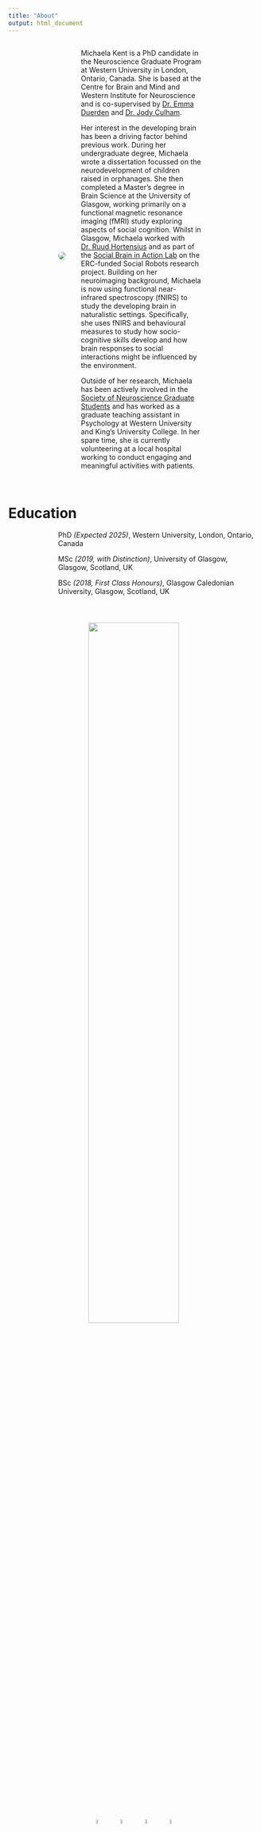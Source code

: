 ```yaml
---
title: "About"
output: html_document
---
```


<style>
  .image-container {
    display: flex;
    align-items: center;
    gap: 10px;
    margin-bottom: 10px;
    padding-left: 100px;
  }
  
  .image {
    max-width: 40%;
    border-radius: 50%;
    overflow: hidden;
  }
  
   .image.large {
    max-width: 100%;
    padding-right: 40px;
  }
  
  .text {
    max-width: 60%;
    padding-left: 20px;
  }

  .text.small{
    font-size: 12px; 
  }
  
  .text.extra-padding {
    padding-left: 100px; 
    max-width:100%;
  }
</style>
<div class="image-container">
  <div class="image">
  <img src="images/MichaelaKent_headshot.jpg"> 
  </div>
  <div class="text">
  <p> Michaela Kent is a PhD candidate in the Neuroscience Graduate Program at Western University in London, Ontario, Canada. She is based at the Centre for Brain and Mind and Western Institute for Neuroscience and is co-supervised by [Dr. Emma Duerden](https://www.developingbrain.ca/) and [Dr. Jody Culham](http://www.culhamlab.com/).

Her interest in the developing brain has been a driving factor behind previous work. During her undergraduate degree, Michaela wrote a dissertation focussed on the neurodevelopment of children raised in orphanages. She then completed a Master's degree in Brain Science at the University of Glasgow, working primarily on a functional magnetic resonance imaging (fMRI) study exploring aspects of social cognition. Whilst in Glasgow, Michaela worked with [Dr. Ruud Hortensius](http://www.ruudhortensius.nl/) and as part of the [Social Brain in Action Lab](https://www.so-bots.com/) on the ERC-funded Social Robots research project. Building on her neuroimaging background, Michaela is now using functional near-infrared spectroscopy (fNIRS) to study the developing brain in naturalistic settings. Specifically, she uses fNIRS and behavioural measures to study how socio-cognitive skills develop and how brain responses to social interactions might be influenced by the environment. 

Outside of her research, Michaela has been actively involved in the [Society of Neuroscience Graduate Students](https://songsuwo.ca/execs) and has worked as a graduate teaching assistant in Psychology at Western University and King's University College. In her spare time, she is currently volunteering at a local hospital working to conduct engaging and meaningful activities with patients.  
</div>
</div>
<br>

# Education
<div class = "text extra-padding">
PhD *(Expected 2025)*, Western University, London, Ontario, Canada

MSc *(2019, with Distinction)*, University of Glasgow, Glasgow, Scotland, UK

BSc *(2018, First Class Honours)*, Glasgow Caledonian University, Glasgow, Scotland, UK
</div>
<center>
<img src="images/MichaelaKent_Robot.JPG" vspace="40" width="60%">
<br>
<center>
<a href= mailto:mkent28@uwo.ca> <img src="logos/envelope-solid.svg" style="width:5%" hspace="10"></a>
<a href=http://github.com/michaelakent/> <img src="logos/github-brands.svg" style="width:5%" hspace="10"></a>
<a href=https://twitter.com/michaelakent_> <img src="logos/twitter-brands.svg" style="width:5%" hspace="10"></a>
<a href=https://www.linkedin.com/in/michaelakent/> <img src="logos/linkedin-in-brands.svg" style="width:5%" hspace="10"></a>


